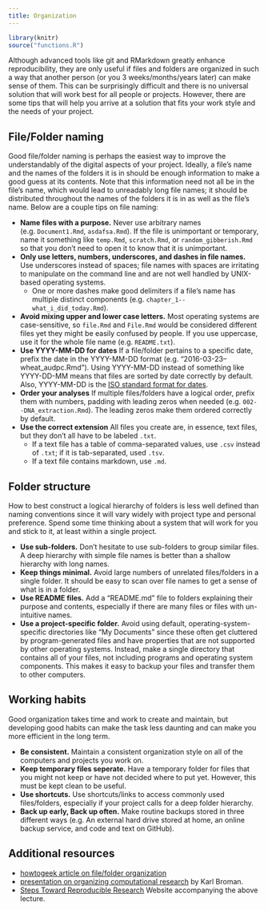 ```yaml
---
title: Organization
---
```


```r
library(knitr)
source("functions.R")
```

Although advanced tools like git and RMarkdown greatly enhance reproducibility, they are only useful if files and folders are organized in such a way that another person (or you 3 weeks/months/years later) can make sense of them.
This can be surprisingly difficult and there is no universal solution that will work best for all people or projects.
However, there are some tips that will help you arrive at a solution that fits your work style and the needs of your project.

## File/Folder naming

Good file/folder naming is perhaps the easiest way to improve the understandably of the digital aspects of your project.
Ideally, a file's name and the names of the folders it is in should be enough information to make a good guess at its contents.
Note that this information need not all be in the file's name, which would lead to unreadably long file names; it should be distributed throughout the names of the folders it is in as well as the file's name.
Below are a couple tips on file naming:

- **Name files with a purpose.** Never use arbitrary names (e.g. `Document1.Rmd`, `asdafsa.Rmd`). If the file is unimportant or temporary, name it something like `temp.Rmd`, `scratch.Rmd`, or `random_gibberish.Rmd` so that you don't need to open it to know that it is unimportant.
- **Only use letters, numbers, underscores, and dashes in file names.** Use underscores instead of spaces; file names with spaces are irritating to manipulate on the command line and are not well handled by UNIX-based operating systems.  
    + One or more dashes make good delimiters if a file's name has multiple distinct components (e.g. `chapter_1--what_i_did_today.Rmd`).
- **Avoid mixing upper and lower case letters.** Most operating systems are case-sensitive, so `file.Rmd` and `File.Rmd` would be considered different files yet they might be easily confused by people. If you use uppercase, use it for the whole file name (e.g. `README.txt`).
- **Use YYYY-MM-DD for dates** If a file/folder pertains to a specific date, prefix the date in the YYYY-MM-DD format (e.g. "2016-03-23--wheat_audpc.Rmd"). Using YYYY-MM-DD instead of something like YYYY-DD-MM means that files are sorted by date correctly by default. Also, YYYY-MM-DD is the [ISO standard format for dates](http://www.iso.org/iso/home/standards/iso8601.htm).
- **Order your analyses** If multiple files/folders have a logical order, prefix them with numbers, padding with leading zeros when needed (e.g. `002--DNA_extraction.Rmd`). The leading zeros make them ordered correctly by default.
- **Use the correct extension** All files you create are, in essence, text files, but they don't all have to be labeled `.txt`.
    + If a text file has a table of comma-separated values, use `.csv` instead of `.txt`; if it is tab-separated, used `.tsv`. 
    + If a text file contains markdown, use `.md`.

## Folder structure 

How to best construct a logical hierarchy of folders is less well defined than naming conventions since it will vary widely with project type and personal preference. 
Spend some time thinking about a system that will work for you and stick to it, at least within a single project.

- **Use sub-folders.** Don't hesitate to use sub-folders to group similar files. A deep hierarchy with simple file names is better than a shallow hierarchy with long names.
- **Keep things minimal.** Avoid large numbers of unrelated files/folders in a single folder. It should be easy to scan over file names to get a sense of what is in a folder. 
- **Use README files.** Add a "README.md" file to folders explaining their purpose and contents, especially if there are many files or files with un-intuitive names. 
- **Use a project-specific folder.** Avoid using default, operating-system-specific directories like "My Documents" since these often get cluttered by program-generated files and have properties that are not supported by other operating systems. Instead, make a single directory that contains all of your files, not including programs and operating system components. This makes it easy to backup your files and transfer them to other computers. 


## Working habits

Good organization takes time and work to create and maintain, but developing good habits can make the task less daunting and can make you more efficient in the long term. 

- **Be consistent.** Maintain a consistent organization style on all of the computers and projects you work on.
- **Keep temporary files seperate.** Have a temporary folder for files that you might not keep or have not decided where to put yet. However, this must be kept clean to be useful.
- **Use shortcuts.** Use shortcuts/links to access commonly used files/folders, especially if your project calls for a deep folder hierarchy.
- **Back up early, Back up often.** Make routine backups stored in three different ways (e.g. An external hard drive stored at home, an online backup service, and code and text on GitHub).

## Additional resources

- [howtogeek article on file/folder organization](http://www.howtogeek.com/howto/15677/zen-and-the-art-of-file-and-folder-organization/)
- [presentation on organizing computational research](http://kbroman.org/Tools4RR/assets/lectures/06_org_eda_withnotes.pdf) by Karl Broman.
- [Steps Toward Reproducible Research](http://kbroman.org/steps2rr/) Website accompanying the above lecture.